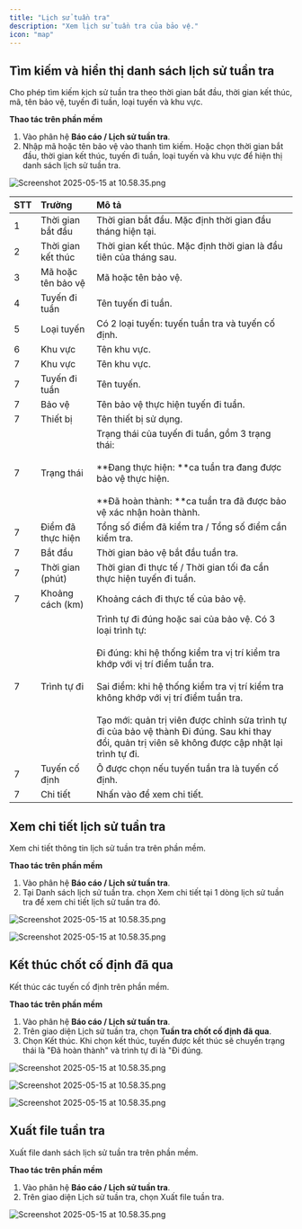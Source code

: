```yaml
---
title: "Lịch sử tuần tra"
description: "Xem lịch sử tuần tra của bảo vệ."
icon: "map"
---
```


## Tìm kiếm và hiển thị danh sách lịch sử tuần tra

Cho phép tìm kiếm kịch sử tuần tra theo thời gian bắt đầu, thời gian kết thúc, mã, tên bảo vệ, tuyến đi tuần, loại tuyến và khu vực.

**Thao tác trên phần mềm**

1. Vào phân hệ **Báo cáo / Lịch sử tuần tra**.
2. Nhập mã hoặc tên bảo vệ vào thanh tìm kiếm. Hoặc chọn thời gian bắt đầu, thời gian kết thúc, tuyến đi tuần, loại tuyến và khu vực để hiện thị danh sách lịch sử tuần tra.

<img
  src="/images/Group156-Copy\(2\).png"
  alt="Screenshot 2025-05-15 at 10.58.35.png"
  title="Screenshot 2025-05-15 at 10.58.35.png"
  className="border mr-auto"
/>

| STT | Trường             | Mô tả                                                                                                                                                                                                                                                                                                                                                                                                              |
| :-- | :----------------- | :----------------------------------------------------------------------------------------------------------------------------------------------------------------------------------------------------------------------------------------------------------------------------------------------------------------------------------------------------------------------------------------------------------------- |
| 1   | Thời gian bắt đầu  | Thời gian bắt đầu. Mặc định thời gian đầu tháng hiện tại.                                                                                                                                                                                                                                                                                                                                                          |
| 2   | Thời gian kết thúc | Thời gian kết thúc. Mặc định thời gian là đầu tiên của tháng sau.                                                                                                                                                                                                                                                                                                                                                  |
| 3   | Mã hoặc tên bảo vệ | Mã hoặc tên bảo vệ.                                                                                                                                                                                                                                                                                                                                                                                                |
| 4   | Tuyến đi tuần      | Tên tuyến đi tuần.                                                                                                                                                                                                                                                                                                                                                                                                 |
| 5   | Loại tuyến         | Có 2 loại tuyến: tuyến tuần tra và tuyến cố định.                                                                                                                                                                                                                                                                                                                                                                  |
| 6   | Khu vực            | Tên khu vực.                                                                                                                                                                                                                                                                                                                                                                                                       |
| 7   | Khu vực            | Tên khu vực.                                                                                                                                                                                                                                                                                                                                                                                                       |
| 7   | Tuyến đi tuần      | Tên tuyến.                                                                                                                                                                                                                                                                                                                                                                                                         |
| 7   | Bảo vệ             | Tên bảo vệ thực hiện tuyến đi tuần.                                                                                                                                                                                                                                                                                                                                                                                |
| 7   | Thiết bị           | Tên thiết bị sử dụng.                                                                                                                                                                                                                                                                                                                                                                                              |
| 7   | Trạng thái         | Trạng thái của tuyến đi tuần, gồm 3 trạng thái:<br /><br />\*\*Đang thực hiện: \*\*ca tuần tra đang được bảo vệ thực hiện.<br /><br />\*\*Đã hoàn thành: \*\*ca tuần tra đã được bảo vệ xác nhận hoàn thành.                                                                                                                                                                                                       |
| 7   | Điểm đã thực hiện  | Tổng số điểm đã kiểm tra / Tổng số điểm cần kiểm tra.                                                                                                                                                                                                                                                                                                                                                              |
| 7   | Bắt đầu            | Thời gian bảo vệ bắt đầu tuần tra.                                                                                                                                                                                                                                                                                                                                                                                 |
| 7   | Thời gian (phút)   | Thời gian đi thực tế / Thời gian tối đa cần thực hiện tuyến đi tuần.                                                                                                                                                                                                                                                                                                                                               |
| 7   | Khoảng cách (km)   | Khoảng cách đi thực tế của bảo vệ.                                                                                                                                                                                                                                                                                                                                                                                 |
| 7   | Trình tự đi        | Trình tự đi đúng hoặc sai của bảo vệ. Có 3 loại trình tự: <br /><br />Đi đúng: khi hệ thống kiểm tra vị trí kiểm tra khớp với vị trí điểm tuần tra.<br /><br />Sai điểm: khi hệ thống kiểm tra vị trí kiểm tra không khớp với vị trí điểm tuần tra.<br /><br />Tạo mới: quản trị viên được chỉnh sửa trình tự đi của bảo vệ thành Đi đúng. Sau khi thay đổi, quản trị viên sẽ không được cập nhật lại trình tự đi. |
| 7   | Tuyến cố định      | Ô được chọn nếu tuyến tuần tra là tuyến cố định.                                                                                                                                                                                                                                                                                                                                                                   |
| 7   | Chi tiết           | Nhấn vào để xem chi tiết.                                                                                                                                                                                                                                                                                                                                                                                          |

## Xem chi tiết lịch sử tuần tra

Xem chi tiết thông tin lịch sử tuần tra trên phần mềm.

**Thao tác trên phần mềm**

1. Vào phân hệ **Báo cáo / Lịch sử tuần tra**.
2. Tại Danh sách lịch sử tuần tra. chọn Xem chi tiết tại 1 dòng lịch sử tuần tra để xem chi tiết lịch sử tuần tra đó.

<img
  src="/images/Group157.png).png"
  alt="Screenshot 2025-05-15 at 10.58.35.png"
  title="Screenshot 2025-05-15 at 10.58.35.png"
  className="border mr-auto"
/>

<img
  src="/images/image106.png).png"
  alt="Screenshot 2025-05-15 at 10.58.35.png"
  title="Screenshot 2025-05-15 at 10.58.35.png"
  className="border mr-auto"
/>

## Kết thúc chốt cố định đã qua

Kết thúc các tuyến cố định trên phần mềm.

**Thao tác trên phần mềm**

1. Vào phân hệ **Báo cáo / Lịch sử tuần tra**.
2. Trên giao diện Lịch sử tuần tra, chọn **Tuần tra chốt cố định đã qua**.
3. Chọn Kết thúc. Khi chọn kết thúc, tuyến được kết thúc sẽ chuyển trạng thái là "Đã hoàn thành" và trình tự đi là "Đi đúng.

<img
  src="/images/Group159.png).png"
  alt="Screenshot 2025-05-15 at 10.58.35.png"
  title="Screenshot 2025-05-15 at 10.58.35.png"
  className="border mr-auto"
/>

<img
  src="/images/Group160.png).png"
  alt="Screenshot 2025-05-15 at 10.58.35.png"
  title="Screenshot 2025-05-15 at 10.58.35.png"
  className="border mr-auto"
/>

<img
  src="/images/Group161.png).png"
  alt="Screenshot 2025-05-15 at 10.58.35.png"
  title="Screenshot 2025-05-15 at 10.58.35.png"
  className="border mr-auto"
/>

## Xuất file tuần tra

Xuất file danh sách lịch sử tuần tra trên phần mềm.

**Thao tác trên phần mềm**

1. Vào phân hệ **Báo cáo / Lịch sử tuần tra**.
2. Trên giao diện Lịch sử tuần tra, chọn Xuất file tuần tra.

<img
  src="/images/Group162.png).png"
  alt="Screenshot 2025-05-15 at 10.58.35.png"
  title="Screenshot 2025-05-15 at 10.58.35.png"
  className="border mr-auto"
/>